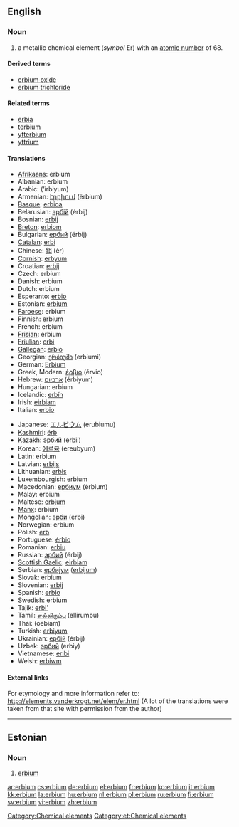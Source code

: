 {{see|Erbium}}
==English==
{{elements|Er|holmium|Ho|thulium|Tm}}
=== Noun ===
{{en-noun|-}}
{{wikipedia}}

# a metallic chemical element (''symbol'' Er) with an [[atomic number]] of 68.

====Derived terms====
*[[erbium oxide]]
*[[erbium trichloride]]

====Related terms====
*[[erbia]]
*[[terbium]]
*[[ytterbium]]
*[[yttrium]]

==== Translations ====
{{top}}
*[[Afrikaans]]: erbium
*Albanian: erbium
*Arabic: {{ARchar|[[إربيوم]]}} (’írbiyum) {{m}}
*Armenian: [[էրբիում]] (ērbium)
*[[Basque]]: [[erbioa]]
*Belarusian: [[эрбiй]] (érbij) {{m}}
*Bosnian: [[erbij]]
*[[Breton]]: [[erbiom]]
*Bulgarian: [[ербий]] (érbij) {{m}}
*[[Catalan]]: [[erbi]]
*Chinese: [[鉺]] (ěr)
*[[Cornish]]: [[erbyum]]
*Croatian: [[erbij]]
*Czech: erbium
*Danish: erbium
*Dutch: erbium {{n}}
*Esperanto: [[erbio]]
*Estonian: [[#Estonian|erbium]]
*[[Faroese]]: erbium
*Finnish: erbium
*French: erbium {{m}}
*[[Frisian]]: erbium
*[[Friulian]]: [[erbi]]
*[[Gallegan]]: [[erbio]]
*Georgian: [[ერბიუმი]] (erbiumi)
*German: [[Erbium]] {{n}}
*Greek, Modern: [[έρβιο]] (érvio) {{n}}
*Hebrew: [[ארביום]] (érbiyum)
*Hungarian: erbium
*Icelandic: [[erbín]]
*Irish: [[eirbiam]]
*Italian: [[erbio]] {{m}}
{{mid}}
*Japanese: [[エルビウム]] (erubiumu)
*[[Kashmiri]]: [[érb]]
*Kazakh: [[эрбий]] (erbii)
*Korean: [[에르븀]] (ereubyum)
*Latin: erbium
*Latvian: [[erbijs]]
*Lithuanian: [[erbis]]
*Luxembourgish: erbium
*Macedonian: [[ербиум]] (érbium) {{m}}
*Malay: erbium
*Maltese: [[erbjum]]
*[[Manx]]: erbium
*Mongolian: [[эрби]] (erbi)
*Norwegian: erbium
*Polish: [[erb]] {{m}}
*Portuguese: [[érbio]] {{m}}
*Romanian: [[erbiu]] {{n}}
*Russian: [[эрбий]] (érbij) {{m}}
*[[Scottish Gaelic]]: [[eirbiam]]
*Serbian: [[ербиjум]] ([[erbijum]]) {{m}}
*Slovak: erbium
*Slovenian: [[erbij]]
*Spanish: [[erbio]] {{m}}
*Swedish: erbium
*Tajik: [[erbi']]
*Tamil: [[எல்லிரும்பு]] (ellirumbu)
*Thai: {{THchar|[[เออร์เบียม]]}} (oebiam)
*Turkish: [[erbiyum]]
*Ukrainian: [[ербiй]] (érbij) {{m}}
*Uzbek: [[эрбий]] (erbiy)
*Vietnamese: [[eribi]]
*Welsh: [[erbiwm]]
{{bottom}}

====External links====
For etymology and more information refer to:
http://elements.vanderkrogt.net/elem/er.html
(A lot of the translations were taken from that site with permission from the author)

[[Category:Chemical elements]]

----
==Estonian==
===Noun===
{{infl|et|noun}}

# [[#English|erbium]]

[[Category:et:Chemical elements]]

[[ar:erbium]]
[[cs:erbium]]
[[de:erbium]]
[[el:erbium]]
[[fr:erbium]]
[[ko:erbium]]
[[it:erbium]]
[[kk:erbium]]
[[la:erbium]]
[[hu:erbium]]
[[nl:erbium]]
[[pl:erbium]]
[[ru:erbium]]
[[fi:erbium]]
[[sv:erbium]]
[[vi:erbium]]
[[zh:erbium]]